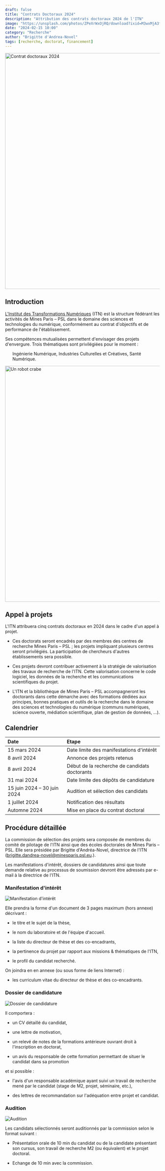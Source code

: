 ```yaml
---
draft: false
title: "Contrats Doctoraux 2024"
description: "Attribution des contrats doctoraux 2024 de l'ITN"
image: "https://unsplash.com/photos/ZPeXrWxOjRQ/download?ixid=M3wxMjA3fDB8MXxhbGx8MjMwfHx8fHx8Mnx8MTcwNzE0NzM0OXw&force=true&w=430"
date: "2024-02-15 10:00"
category: "Recherche"
author: "Brigitte d'Andrea-Novel"
tags: [recherche, doctorat, financement]
---
```



 
<Image
  src={doctorat}
  alt="Contrat doctoraux 2024"
  width="768"
  loading="eager"
  format="avif"
/>

## Introduction

[L'Institut des Transformations Numériques][ITN] (ITN) est la structure 
fédérant les activités de Mines Paris – PSL
dans le domaine des sciences et technologies du numérique,
conformément au contrat d'objectifs et de performance
de l'établissement.

Ses compétences mutualisées permettent d'envisager des projets d'envergure. 
Trois thématiques sont privilégiées pour le moment :

<ul style="list-style-type: none;">
  <ListItem name="Ingénierie Numérique"> Ingénierie Numérique, </ListItem>
  <ListItem name="Industries Culturelles et Créatives"> Industries Culturelles et Créatives, </ListItem>
  <ListItem name="Santé Numérique"> Santé Numérique. </ListItem>
</ul>

[ITN]: https://itn.dev


<Image
  src={proceduralCity}
  alt="Un robot crabe"
  width="768"
  loading="eager"
  format="avif"
/>

## Appel à projets

L'ITN attribuera cinq contrats doctoraux en 2024 dans le cadre d'un appel à projet.

  - Ces doctorats seront encadrés par des membres des centres de recherche 
Mines Paris – PSL ; les projets impliquant plusieurs centres seront privilégiés.
La participation de chercheurs d'autres établissements sera possible.

  - Ces projets devront contribuer activement à la stratégie de valorisation
des travaux de recherche de l'ITN. Cette valorisation concerne le code logiciel, 
les données de la recherche et les communications scientifiques du projet.

  - L'ITN et la bibliothèque de Mines Paris – PSL accompagneront les doctorants 
dans cette démarche avec des formations dédiées aux principes, bonnes pratiques 
et outils de la recherche dans le domaine des sciences et technologies 
du numérique (communs numériques, science ouverte, médiation scientifique, 
plan de gestion de données, ...).

## Calendrier

| Date                | Etape                                                  |
| :------------------ | :----------------------------------------------------- | 
| <Icon class="w-4 h-4 inline relative -top-[2px]" name="tabler:calendar-event" /> 15 mars 2024        | Date limite des manifestations d'intérêt               |
| <Icon class="w-4 h-4 inline relative -top-[2px]" name="tabler:calendar-event" /> 8 avril 2024        | Annonce des projets retenus                            |
| <Icon class="w-4 h-4 inline relative -top-[2px]" name="tabler:calendar-event" /> 8 avril 2024        | Début de la recherche de candidats doctorants          | 
| <Icon class="w-4 h-4 inline relative -top-[2px]" name="tabler:calendar-event" /> 31 mai 2024         | Date limite des dépôts de candidature                  | 
| <Icon class="w-4 h-4 inline relative -top-[2px]" name="tabler:calendar-event" /> 15 juin 2024 – 30 juin 2024 | Audition et sélection des candidats            |
| <Icon class="w-4 h-4 inline relative -top-[2px]" name="tabler:calendar-event" /> 1 juillet 2024      | Notification des résultats                             |
| <Icon class="w-4 h-4 inline relative -top-[2px]" name="tabler:calendar-event" /> Automne 2024        | Mise en place du contrat doctoral                      |


## Procédure détaillée

La commission de sélection des projets sera composée de membres du comité de 
pilotage de l'ITN ainsi que des écoles doctorales de Mines Paris – PSL.
Elle sera présidée par Brigitte d'Andréa-Novel, directrice de l'ITN
(brigitte.dandrea-novel@minesparis.psl.eu.).

Les manifestations d'intérêt, dossiers de candidatures ainsi que toute 
demande relative au processus de soumission devront être adressés 
par e-mail à la directrice de l'ITN.


### Manifestation d'intérêt


![Manifestation d'intérêt](https://unsplash.com/photos/ckVjMurwKIs/download?ixid=M3wxMjA3fDB8MXxzZWFyY2h8Mnx8aGFuZCUyMHJhaXNlZHxlbnwwfDB8fHwxNzA3MTUzOTA3fDA&force=true&w=1920)

Elle prendra la forme d'un document de 3 pages maximum (hors annexe) décrivant :

  - le titre et le sujet de la thèse, 
  
  - le nom du laboratoire et de l'équipe d'accueil.
  
  - la liste du directeur de thèse et des co-encadrants,
  
  - la pertinence du projet par rapport aux missions & thématiques de l'ITN,
  
  - le profil du candidat recherché. 

On joindra en en annexe (ou sous forme de liens Internet) :

  - les curriculum vitae du directeur de thèse et des co-encadrants.




### Dossier de candidature

![Dossier de candidature](https://unsplash.com/photos/xQsoV7Zf5iw/download?ixid=M3wxMjA3fDB8MXxhbGx8Mjg3fHx8fHx8Mnx8MTcwNzE1NDE3MHw&force=true&w=1920)

Il comportera :

  - un CV détaillé du candidat,

  - une lettre de motivation,
    
  - un relevé de notes de la formations antérieure ouvrant droit à l'inscription 
    en doctorat, 
    
  - un avis du responsable de cette formation permettant de situer le candidat 
    dans sa promotion 
    
et si possible :

  - l'avis d'un responsable académique ayant suivi un travail de recherche mené 
    par le candidat (stage de M2, projet, séminaire, etc.), 
    
  - des lettres de recommandation sur l'adéquation entre projet et candidat. 


### Audition

![Audition](https://unsplash.com/photos/LETdkk7wHQk/download?ixid=M3wxMjA3fDB8MXxzZWFyY2h8MTJ8fHBlcnNvbiUyMHNwZWFraW5nfGVufDB8MHx8fDE3MDcxNTQyNjJ8MA&force=true&w=1920)

Les candidats sélectionnés seront auditionnés par la commission selon le format suivant : 

  - Présentation orale de 10 min du candidat ou de la candidate présentant son 
    cursus, son travail de recherche M2 (ou équivalent) et le projet doctoral. 

  - Echange de 10 min avec la commission.

<div style="margin-bottom:3em;"></div>





